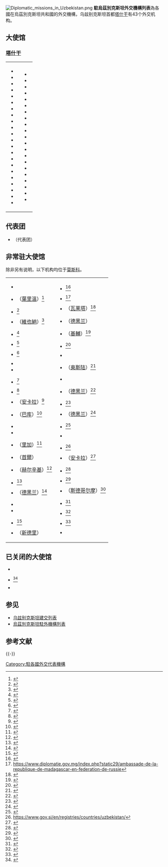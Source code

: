 [[File:Diplomatic_missions_in_Uzbekistan.png|thumb]]
'''駐烏茲別克斯坦外交機構列表'''為各國在烏茲別克斯坦共和國的外交機構，乌兹别克斯坦首都[[塔什干|塔什干]]有43个外交机构。

== 大使馆 ==
=== [[塔什干|塔什干]] ===
{| 
|
* {{AFG}}
* {{DZA}}
* {{AZE}}
* {{BGD}}
* {{BLR}}
* {{BGR}}
* {{CHN}}
* {{CZE}}
* {{EGY}}
* {{FRA}}
* {{GEO}}
* {{DEU}}
* {{Flag|Holy See}}
* {{HUN}}
* {{IND}}
* {{IDN}}
* {{IRN}}
* {{ISR}}
* {{ITA}}
* {{JPN}}
* {{JOR}}
* {{KAZ}}
| valign="top" |
* {{KWT}}
* {{KGZ}}
* {{LVA}}
* {{MYS}}
* {{OMN}}
* {{PAK}}
* {{PSE}}
* {{POL}}
* {{ROU}}
* {{RUS}}
* {{SAU}}
* {{SVK}}
* {{ROK}}
* {{CHE}}
* {{TJK}}
* {{TUR}}
* {{TKM}}
* {{UKR}}
* {{ARE}}
* {{GBR}}
* {{USA}}
|}

== 代表团 ==
* {{EU}}（代表团）

== 非常驻大使馆 ==
除非另有说明，以下机构均位于[[莫斯科|莫斯科]]。
{| 
|
* {{Flag|Argentina}}
* {{Flag|Armenia}}（[[葉里溫|葉里溫]]）<ref>{{Cite web |url=https://www.mfa.am/en/embassies/uz |title=存档副本 |accessdate=2020-11-09 |archive-date=2020-11-02 |archive-url=https://web.archive.org/web/20201102045033/https://www.mfa.am/en/embassies/uz |dead-url=no }}</ref>
* {{Flag|Australia}}<ref>{{Cite web |url=https://www.dfat.gov.au/geo/uzbekistan/Pages/uzbekistan |title=存档副本 |accessdate=2020-11-09 |archive-date=2020-10-15 |archive-url=https://web.archive.org/web/20201015094934/https://www.dfat.gov.au/geo/uzbekistan/Pages/uzbekistan |dead-url=no }}</ref>
* {{Flag|Austria}}（[[維也納|維也納]]）<ref>{{Cite web |url=https://www.bmeia.gv.at/oeb-usbekistan/ |title=存档副本 |accessdate=2020-11-09 |archive-date=2018-11-16 |archive-url=https://web.archive.org/web/20181116114447/https://www.bmeia.gv.at/oeb-usbekistan/ |dead-url=no }}</ref>
* {{Flag|Belgium}}<ref>{{Cite web |url=https://diplomatie.belgium.be/en/services/embassies_and_consulates/belgian_embassies_and_consulates_abroad |title=存档副本 |accessdate=2020-11-09 |archive-date=2018-09-10 |archive-url=https://web.archive.org/web/20180910130728/http://diplomatie.belgium.be/en/services/embassies_and_consulates/belgian_embassies_and_consulates_abroad |dead-url=no }}</ref>
* {{Flag|Benin}}<ref>{{Cite web |url=https://diplomatie.gouv.bj/representations-diplomatiques/benin-representes-etranger/ |title=存档副本 |accessdate=2020-11-09 |archive-date=2020-09-24 |archive-url=https://web.archive.org/web/20200924024633/https://diplomatie.gouv.bj/representations-diplomatiques/benin-representes-etranger/ |dead-url=no }}</ref>
* {{Flag|Bosnia & Herzegovina}}<ref>{{Cite web |url=http://www.mvp.gov.ba/ambasade_konzulati_misije/ambasade_konzulati_i_stalne_misije_bih/DIPL_KONZ_PREST/RUSKA_Federacija/?id=6984 |title=存档副本 |accessdate=2020-11-09 |archive-date=2020-11-09 |archive-url=https://web.archive.org/web/20201109054619/http://www.mvp.gov.ba/ambasade_konzulati_misije/ambasade_konzulati_i_stalne_misije_bih/DIPL_KONZ_PREST/RUSKA_Federacija/?id=6984 |dead-url=no }}</ref>
* {{Flag|Brazil}}
* {{Flag|Canada}}
* {{Flag|Chile}}<ref>{{Cite web |url=https://chile.gob.cl/rusia/sobre-la-embajada/objetivos-y-funciones |title=存档副本 |accessdate=2020-11-09 |archive-date=2020-10-19 |archive-url=https://web.archive.org/web/20201019000304/https://chile.gob.cl/rusia/sobre-la-embajada/objetivos-y-funciones |dead-url=no }}</ref>
* {{Flag|Colombia}}<ref>{{Cite web |url=https://tramites.cancilleria.gov.co/ApostillaLegalizacion/directorio/misionesExterior.aspx |title=存档副本 |accessdate=2020-11-09 |archive-date=2020-10-20 |archive-url=https://web.archive.org/web/20201020145815/https://tramites.cancilleria.gov.co/ApostillaLegalizacion/directorio/misionesExterior.aspx |dead-url=no }}</ref>
* {{Flag|Croatia}}（[[安卡拉|安卡拉]]）<ref>{{Cite web |url=http://www.mvep.hr/en/diplomatic-directory/diplomatic-missions-and-consular-offices-of-croatia/uzbekistan-ankara,472.html#p |title=存档副本 |accessdate=2020-11-09 |archive-date=2020-02-17 |archive-url=https://web.archive.org/web/20200217022937/http://www.mvep.hr/en/diplomatic-directory/diplomatic-missions-and-consular-offices-of-croatia/uzbekistan-ankara,472.html#p |dead-url=no }}</ref>
* {{Flag|Cuba}}（[[巴库|巴库]]）<ref>{{Cite web |url=http://www.minrex.gob.cu/es/listado-de-las-representaciones-cubanas-en-el-exterior |title=存档副本 |accessdate=2020-11-09 |archive-date=2020-10-07 |archive-url=https://web.archive.org/web/20201007134235/http://www.minrex.gob.cu/es/listado-de-las-representaciones-cubanas-en-el-exterior |dead-url=no }}</ref>
* {{Flag|Cyprus}}
* {{Flag|Denmark}}
* {{Flag|Estonia}}（[[里加|里加]]）<ref>{{Cite web |url=https://vm.ee/et/riigid/usbekistan?display=estonian_representations |title=存档副本 |accessdate=2020-11-09 |archive-date=2015-03-23 |archive-url=https://web.archive.org/web/20150323152302/http://vm.ee/et/riigid/usbekistan?display=estonian_representations |dead-url=no }}</ref>
* {{Flag|Fiji}}（[[首爾|首爾]]）
* {{Flag|Finland}}（[[赫尔辛基|赫尔辛基]]）<ref>{{Cite web |url=https://finlandabroad.fi/frontpage |title=存档副本 |accessdate=2020-11-09 |archive-date=2020-11-05 |archive-url=https://web.archive.org/web/20201105005022/https://finlandabroad.fi/frontpage |dead-url=no }}</ref>
* {{Flag|Greece}}<ref>{{Cite web |url=https://www.mfa.gr/en/greece-bilateral-relations/uzbekistan/contact-details-for-greek-missions.html |title=存档副本 |accessdate=2020-11-09 |archive-date=2018-01-28 |archive-url=https://web.archive.org/web/20180128213921/http://www.mfa.gr/en/greece-bilateral-relations/uzbekistan/contact-details-for-greek-missions.html |dead-url=no }}</ref>
* {{Flag|Guinea}}（[[德黑兰|德黑兰]]）<ref>{{Cite web |url=http://www.gouvernement.gov.gn/images/liste_ambassage_gn.pdf |title=存档副本 |accessdate=2020-11-09 |archive-date=2020-11-09 |archive-url=https://web.archive.org/web/20201109054554/https://www.gouvernement.gov.gn/images/liste_ambassage_gn.pdf |dead-url=no }}</ref>
* {{Flag|Iceland}}
* {{Flag|Ireland}}
* {{Flag|Laos}}<ref>{{Cite web |url=http://www.mofa.gov.la/index.php/foreign-policy/diplomatic-relations |title=存档副本 |accessdate=2020-11-09 |archive-date=2020-11-05 |archive-url=https://web.archive.org/web/20201105141955/http://www.mofa.gov.la/index.php/foreign-policy/diplomatic-relations |dead-url=no }}</ref>
* {{Flag|Lesotho}}（[[新德里|新德里]]）
| valign="top" |
* {{Flag|Lithuania}}<ref>{{Cite web |url=http://urm.lt/default/en/embasycontacts |title=存档副本 |accessdate=2020-11-09 |archive-date=2017-05-09 |archive-url=https://web.archive.org/web/20170509194840/http://urm.lt/default/en/embasycontacts |dead-url=no }}</ref>
* {{Flag|Madagascar}}<ref>https://www.diplomatie.gov.mg/index.php?static29/ambassade-de-la-republique-de-madagascar-en-federation-de-russie</ref>
* {{Flag|Malta}}（[[瓦莱塔|瓦莱塔]]）<ref>{{Cite web |url=https://foreignandeu.gov.mt/en/Representations/Maltese-Representations/Pages/Mission-Details.aspx?country=UZ |title=存档副本 |accessdate=2020-11-09 |archive-date=2020-11-09 |archive-url=https://web.archive.org/web/20201109054622/https://foreignandeu.gov.mt/en/Representations/Maltese-Representations/Pages/Mission-Details.aspx?country=UZ |dead-url=no }}</ref>
* {{Flag|Mexico}}（[[德黑兰|德黑兰]]）
* {{Flag|Moldova}}（[[基輔|基輔]]）<ref>{{Cite web |url=https://www.mfa.gov.md/en/advanced-page-type/misiuni-ale-republicii-moldova-strainatate |title=存档副本 |accessdate=2020-11-09 |archive-date=2020-09-23 |archive-url=https://web.archive.org/web/20200923002959/https://mfa.gov.md/en/advanced-page-type/misiuni-ale-republicii-moldova-strainatate |dead-url=no }}</ref>
* {{Flag|Netherlands}}<ref>{{Cite web |url=https://www.netherlandsandyou.nl/your-country-and-the-netherlands/uzbekistan |title=存档副本 |accessdate=2020-11-09 |archive-date=2020-08-11 |archive-url=https://web.archive.org/web/20200811070445/https://www.netherlandsandyou.nl/your-country-and-the-netherlands/uzbekistan |dead-url=no }}</ref>
* {{Flag|New Zealand}}
* {{NOR}}（[[奥斯陆|奥斯陆]]）<ref>{{Cite web |url=https://www.norway.no/en/usbekistan/ |title=存档副本 |accessdate=2020-11-09 |archive-date=2019-08-04 |archive-url=https://web.archive.org/web/20190804200617/https://www.norway.no/en/usbekistan/ |dead-url=no }}</ref>
* {{Flag|Paraguay}}
* {{Flag|Philippines}}（[[德黑兰|德黑兰]]）<ref>{{Cite web |url=https://tehranpe.dfa.gov.ph/about-us |title=存档副本 |accessdate=2020-11-09 |archive-date=2020-11-09 |archive-url=https://web.archive.org/web/20201109054616/https://tehranpe.dfa.gov.ph/about-us |dead-url=no }}</ref>
* {{Flag|Portugal}}<ref>{{Cite web |url=https://www.portaldiplomatico.mne.gov.pt/relacoesbilaterais/paises-geral/uzbequistao |title=存档副本 |accessdate=2020-11-09 |archive-date=2020-08-06 |archive-url=https://web.archive.org/web/20200806103438/https://www.portaldiplomatico.mne.gov.pt/relacoesbilaterais/paises-geral/uzbequistao |dead-url=no }}</ref>
* {{Flag|Qatar}}（[[德黑兰|德黑兰]]）<ref>{{Cite web |url=https://mofa.gov.qa/en#The-World |title=存档副本 |accessdate=2020-11-09 |archive-date=2020-11-01 |archive-url=https://web.archive.org/web/20201101134358/https://mofa.gov.qa/en#The-World |dead-url=no }}</ref>
* {{Flag|Serbia}}<ref>{{Cite web |url=http://www.mfa.gov.rs/en/embassies/serbian-diplomatic-missions/other-serbia-nonresidential-countries/384-other-countries-rs/384-uzbekistan |title=存档副本 |accessdate=2020-11-09 |archive-date=2020-02-21 |archive-url=https://web.archive.org/web/20200221153535/http://www.mfa.gov.rs/en/embassies/serbian-diplomatic-missions/other-serbia-nonresidential-countries/384-other-countries-rs/384-uzbekistan |dead-url=no }}</ref>
* {{Flag|Singapore}}
* {{Flag|Slovenia}}<ref>https://www.gov.si/en/registries/countries/uzbekistan/</ref>
* {{Flag|South Africa}}（[[安卡拉|安卡拉]]）<ref>{{Cite web |url=http://www.dirco.gov.za/foreign/sa_abroad/sau.htm |title=存档副本 |accessdate=2020-11-09 |archive-date=2020-11-06 |archive-url=https://web.archive.org/web/20201106053629/http://www.dirco.gov.za/foreign/sa_abroad/sau.htm |dead-url=no }}</ref>
* {{Flag|Spain}}<ref>{{Cite web |url=http://www.exteriores.gob.es/Portal/es/ServiciosAlCiudadano/Paginas/EmbajadasConsulados.aspx |title=存档副本 |accessdate=2020-11-09 |archive-date=2020-11-02 |archive-url=https://web.archive.org/web/20201102212007/http://www.exteriores.gob.es/Portal/es/ServiciosAlCiudadano/Paginas/EmbajadasConsulados.aspx |dead-url=no }}</ref>
* {{Flag|Sri Lanka}}<ref>{{Cite web |url=https://www.mfa.gov.lk/missions/sri-lanka-missions-overseas/europe/russia/ |title=存档副本 |accessdate=2020-11-09 |archive-date=2020-01-19 |archive-url=https://web.archive.org/web/20200119174200/https://www.mfa.gov.lk/missions/sri-lanka-missions-overseas/europe/russia/ |dead-url=no }}</ref>
* {{Flag|Sweden}}（[[斯德哥尔摩|斯德哥尔摩]]）<ref>{{Cite web |url=https://www.swedenabroad.se/en/embassies/uzbekistan-stockholm/ |title=存档副本 |accessdate=2020-11-09 |archive-date=2020-09-21 |archive-url=https://web.archive.org/web/20200921165808/https://www.swedenabroad.se/en/embassies/uzbekistan-stockholm/ |dead-url=no }}</ref>
* {{Flag|Tanzania}}<ref>{{Cite web |url=https://ru.tzembassy.go.tz/about/category/about-the-embassy |title=存档副本 |accessdate=2020-11-09 |archive-date=2020-08-07 |archive-url=https://web.archive.org/web/20200807001748/https://ru.tzembassy.go.tz/about/category/about-the-embassy |dead-url=no }}</ref>
* {{THA}}<ref>{{Cite web |url=http://www.thaiembassy.org/moscow/th/organize |title=存档副本 |accessdate=2020-11-09 |archive-date=2020-08-06 |archive-url=https://web.archive.org/web/20200806174158/http://www.thaiembassy.org/moscow/th/organize |dead-url=no }}</ref>
* {{Flag|Uruguay}}<ref>{{Cite web |url=https://busquedaembajadas.mrree.gub.uy/busq_mrree/servlet/hresultabusqmision?112,0,0 |title=存档副本 |accessdate=2020-11-09 |archive-date=2020-11-09 |archive-url=https://web.archive.org/web/20201109054617/https://busquedaembajadas.mrree.gub.uy/busq_mrree/servlet/hresultabusqmision?112,0,0 |dead-url=no }}</ref>
* {{VNM}}
|}

== 已关闭的大使馆 ==
* {{Flag|Mongolia}}
* {{PRK}} <ref>{{Cite web |url=https://sankei.com/world/amp/160819/wor1608190032-a.html |title=ウズベキスタンの北朝鮮大使館が閉鎖　核実験の制裁措置の一環 |accessdate=2016-08-19 | publisher = [[产经新闻|产经新闻]]}}</ref>
* {{VNM}}

== 参见 ==
* [[乌兹别克斯坦建交列表|乌兹别克斯坦建交列表]]
* [[烏茲別克斯坦駐外機構列表|烏茲別克斯坦駐外機構列表]]

== 参考文献 ==
{{Reflist}}

{{-}}
{{乌兹别克斯坦外交}}
{{驻亚洲各国外交机构}}
[[Category:駐各國外交代表機構|Category:駐各國外交代表機構]]